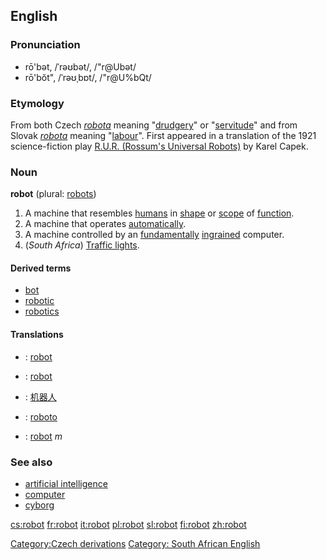 ==English==

===Pronunciation===
*rō'bət, /ˈrəʊbət/, /"r@Ubət/<!-- standard UK or just RP? -->
*rō'bŏt", /ˈrəʊˌbɒt/, /"r@U%bQt/<!-- Aus & US, others? -->

===Etymology===

From both Czech ''[[robota]]'' meaning "[[drudgery]]" or "[[servitude]]" and from Slovak ''[[robota]]'' meaning "[[labour]]".  First appeared in a translation of the 1921 science-fiction play [[W:R.U.R. (Rossum's Universal Robots)|R.U.R. (Rossum's Universal Robots)]] by Karel Capek.

===Noun===
{{wikipedia}}
'''robot''' (plural: [[robots]])

# A machine that resembles [[human]]s in [[shape]] or [[scope]] of [[function]].
# A machine that operates [[automatically]].
# A machine controlled by an [[fundamentally]] [[ingrained]] computer.
# (''South Africa'') [[traffic light|Traffic lights]].

====Derived terms====
* [[bot]]
* [[robotic]]
* [[robotics]]

====Translations====
{{checktrans}}
*{{ttbc|French}}: [[robot]] {{m}}
*{{ttbc|Czech}}: [[robot]] {{m}}
*{{ttbc|Chinese}}: [[机器人]]
*{{ttbc|Esperanto}}: [[roboto]]
*{{ttbc|Polish}}: [[robot]] ''m''

===See also===
* [[artificial intelligence]]
* [[computer]]
* [[cyborg]]

[[Category:Czech derivations]][[Category: South African English]]
[[cs:robot]]
[[fr:robot]]
[[it:robot]]
[[pl:robot]]
[[sl:robot]]
[[fi:robot]]
[[zh:robot]]